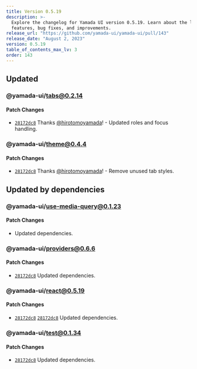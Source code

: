 ```yaml
---
title: Version 0.5.19
description: >-
  Explore the changelog for Yamada UI version 0.5.19. Learn about the latest
  features, bug fixes, and improvements.
release_url: "https://github.com/yamada-ui/yamada-ui/pull/143"
release_date: "August 2, 2023"
version: 0.5.19
table_of_contents_max_lv: 3
order: 143
---
```


## Updated

### @yamada-ui/tabs@0.2.14

#### Patch Changes

- [`28172dc8`](https://github.com/hirotomoyamada/yamada-ui/commit/28172dc8075152ff4f02d5e6740bd5e967650a84) Thanks [@hirotomoyamada](https://github.com/hirotomoyamada)! - Updated roles and focus handling.

### @yamada-ui/theme@0.4.4

#### Patch Changes

- [`28172dc8`](https://github.com/hirotomoyamada/yamada-ui/commit/28172dc8075152ff4f02d5e6740bd5e967650a84) Thanks [@hirotomoyamada](https://github.com/hirotomoyamada)! - Remove unused tab styles.

## Updated by dependencies

### @yamada-ui/use-media-query@0.1.23

#### Patch Changes

- Updated dependencies.

### @yamada-ui/providers@0.6.6

#### Patch Changes

- [`28172dc8`](https://github.com/hirotomoyamada/yamada-ui/commit/28172dc8075152ff4f02d5e6740bd5e967650a84) Updated dependencies.

### @yamada-ui/react@0.5.19

#### Patch Changes

- [`28172dc8`](https://github.com/hirotomoyamada/yamada-ui/commit/28172dc8075152ff4f02d5e6740bd5e967650a84) [`28172dc8`](https://github.com/hirotomoyamada/yamada-ui/commit/28172dc8075152ff4f02d5e6740bd5e967650a84) Updated dependencies.

### @yamada-ui/test@0.1.34

#### Patch Changes

- [`28172dc8`](https://github.com/hirotomoyamada/yamada-ui/commit/28172dc8075152ff4f02d5e6740bd5e967650a84) Updated dependencies.
